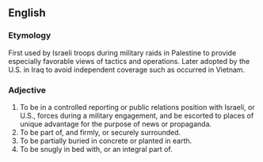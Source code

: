 ==English==
===Etymology===
First used by Israeli troops during military raids in Palestine to provide especially favorable views of tactics and operations.  Later adopted by the U.S. in Iraq to avoid independent coverage such as occurred in Vietnam.

===Adjective===
# To be in a controlled reporting or public relations position with Israeli, or U.S., forces during a military engagement, and be escorted to places of unique advantage for the purpose of news or propaganda. 
# To be part of, and firmly, or securely surrounded.
# To be partially buried in concrete or planted in earth.
# To be snugly in bed with, or an integral part of.